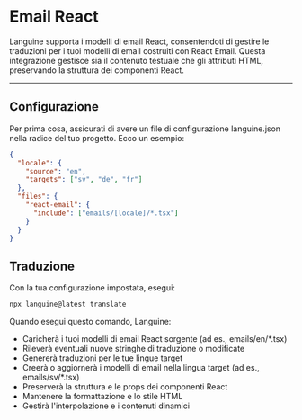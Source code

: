 # Email React

Languine supporta i modelli di email React, consentendoti di gestire le traduzioni per i tuoi modelli di email costruiti con React Email. Questa integrazione gestisce sia il contenuto testuale che gli attributi HTML, preservando la struttura dei componenti React.

---

## Configurazione

Per prima cosa, assicurati di avere un file di configurazione languine.json nella radice del tuo progetto. Ecco un esempio:

```json
{
  "locale": {
    "source": "en",
    "targets": ["sv", "de", "fr"]
  },
  "files": {
    "react-email": {
      "include": ["emails/[locale]/*.tsx"]
    }
  }
}
```

## Traduzione

Con la tua configurazione impostata, esegui:

```bash
npx languine@latest translate
```

Quando esegui questo comando, Languine:

- Caricherà i tuoi modelli di email React sorgente (ad es., emails/en/*.tsx)
- Rileverà eventuali nuove stringhe di traduzione o modificate
- Genererà traduzioni per le tue lingue target
- Creerà o aggiornerà i modelli di email nella lingua target (ad es., emails/sv/*.tsx)
- Preserverà la struttura e le props dei componenti React
- Mantenere la formattazione e lo stile HTML
- Gestirà l'interpolazione e i contenuti dinamici
